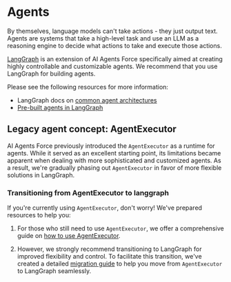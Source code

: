 # Agents

By themselves, language models can't take actions - they just output text. Agents are systems that take a high-level task and use an LLM as a reasoning engine to decide what actions to take and execute those actions.

[LangGraph](/docs/concepts/architecture#langgraph) is an extension of AI Agents Force specifically aimed at creating highly controllable and customizable agents. We recommend that you use LangGraph for building agents.

Please see the following resources for more information:

* LangGraph docs on [common agent architectures](https://langchain-ai.github.io/langgraph/concepts/agentic_concepts/)
* [Pre-built agents in LangGraph](https://langchain-ai.github.io/langgraph/reference/prebuilt/#langgraph.prebuilt.chat_agent_executor.create_react_agent)

## Legacy agent concept: AgentExecutor

AI Agents Force previously introduced the `AgentExecutor` as a runtime for agents. 
While it served as an excellent starting point, its limitations became apparent when dealing with more sophisticated and customized agents. 
As a result, we're gradually phasing out `AgentExecutor` in favor of more flexible solutions in LangGraph.

### Transitioning from AgentExecutor to langgraph

If you're currently using `AgentExecutor`, don't worry! We've prepared resources to help you:

1. For those who still need to use `AgentExecutor`, we offer a comprehensive guide on [how to use AgentExecutor](/docs/how_to/agent_executor).

2. However, we strongly recommend transitioning to LangGraph for improved flexibility and control. To facilitate this transition, we've created a detailed [migration guide](/docs/how_to/migrate_agent) to help you move from `AgentExecutor` to LangGraph seamlessly.

